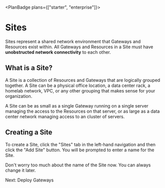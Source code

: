 
<PlanBadge plans={["starter", "enterprise"]}>

# Sites

</PlanBadge>

Sites represent a shared network environment that Gateways and Resources exist
within. All Gateways and Resources in a Site must have **unobstructed network
connectivity** to each other.

## What is a Site?

A Site is a collection of Resources and Gateways that are logically grouped
together. A Site can be a physical office location, a data center rack, a
homelab network, VPC, or any other grouping that makes sense for your
organization.

A Site can be as small as a single Gateway running on a single server managing
the access to the Resources on that server, or as large as a data center network
managing access to an cluster of servers.

## Creating a Site

To create a Site, click the "Sites" tab in the left-hand navigation and then
click the "Add Site" button. You will be prompted to enter a name for the Site.

<Alert color="info">
  Don't worry too much about the name of the Site now. You can always change it
  later.
</Alert>

<NextStep href="/kb/deploy/gateways">Next: Deploy Gateways</NextStep>

<SupportOptions />
